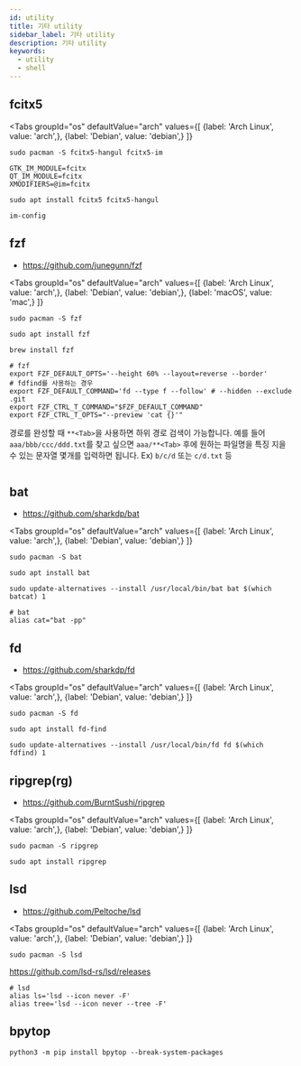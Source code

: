 ```yaml
---
id: utility
title: 기타 utility
sidebar_label: 기타 utility
description: 기타 utility
keywords:
  - utility
  - shell
---
```



## fcitx5

<Tabs
    groupId="os"
    defaultValue="arch"
    values={[
        {label: 'Arch Linux', value: 'arch',},
        {label: 'Debian', value: 'debian',}
    ]}
>

<TabItem value="arch">

```shell
sudo pacman -S fcitx5-hangul fcitx5-im
```

```shell title="/etc/environment"
GTK_IM_MODULE=fcitx
QT_IM_MODULE=fcitx
XMODIFIERS=@im=fcitx
```

</TabItem>

<TabItem value="debian">

```shell
sudo apt install fcitx5 fcitx5-hangul
```

```shell
im-config
```

</TabItem>

</Tabs>

## fzf

- https://github.com/junegunn/fzf

<Tabs
    groupId="os"
    defaultValue="arch"
    values={[
        {label: 'Arch Linux', value: 'arch',},
        {label: 'Debian', value: 'debian',},
        {label: 'macOS', value: 'mac',}
    ]}
>

<TabItem value="arch">

```shell
sudo pacman -S fzf
```

</TabItem>

<TabItem value="debian">

```shell
sudo apt install fzf
```

</TabItem>

<TabItem value="mac">

```shell
brew install fzf
```

</TabItem>

</Tabs>

```shell title=".zshrc"
# fzf
export FZF_DEFAULT_OPTS='--height 60% --layout=reverse --border'
# fdfind를 사용하는 경우
export FZF_DEFAULT_COMMAND='fd --type f --follow' # --hidden --exclude .git
export FZF_CTRL_T_COMMAND="$FZF_DEFAULT_COMMAND"
export FZF_CTRL_T_OPTS="--preview 'cat {}'"
```

경로를 완성할 때 `**<Tab>`을 사용하면 하위 경로 검색이 가능합니다. 예를 들어 `aaa/bbb/ccc/ddd.txt`를 찾고 싶으면 `aaa/**<Tab>` 후에 원하는 파일명을 특징 지을 수 있는 문자열 몇개를 입력하면 됩니다. Ex) `b/c/d` 또는 `c/d.txt` 등

<center>
	<Image img={require("@site/static/img/lang/etc/command-line-tools/fzf-test.png")} width={750} />
</center>

## bat

- https://github.com/sharkdp/bat

<Tabs
    groupId="os"
    defaultValue="arch"
    values={[
        {label: 'Arch Linux', value: 'arch',},
        {label: 'Debian', value: 'debian',}
    ]}
>

<TabItem value="arch">

```shell
sudo pacman -S bat
```

</TabItem>

<TabItem value="debian">

```shell
sudo apt install bat
```

```shell
sudo update-alternatives --install /usr/local/bin/bat bat $(which batcat) 1
```

</TabItem>

</Tabs>

```shell title=".zshrc"
# bat
alias cat="bat -pp"
```

## fd

- https://github.com/sharkdp/fd

<Tabs
    groupId="os"
    defaultValue="arch"
    values={[
        {label: 'Arch Linux', value: 'arch',},
        {label: 'Debian', value: 'debian',}
    ]}
>

<TabItem value="arch">

```shell
sudo pacman -S fd
```

</TabItem>

<TabItem value="debian">

```shell
sudo apt install fd-find
```

```shell
sudo update-alternatives --install /usr/local/bin/fd fd $(which fdfind) 1
```

</TabItem>

</Tabs>

## ripgrep(rg)

- https://github.com/BurntSushi/ripgrep

<Tabs
    groupId="os"
    defaultValue="arch"
    values={[
        {label: 'Arch Linux', value: 'arch',},
        {label: 'Debian', value: 'debian',}
    ]}
>

<TabItem value="arch">

```shell
sudo pacman -S ripgrep
```

</TabItem>

<TabItem value="debian">

```shell
sudo apt install ripgrep
```

</TabItem>

</Tabs>

## lsd

- https://github.com/Peltoche/lsd

<Tabs
    groupId="os"
    defaultValue="arch"
    values={[
        {label: 'Arch Linux', value: 'arch',},
        {label: 'Debian', value: 'debian',}
    ]}
>

<TabItem value="arch">

```shell
sudo pacman -S lsd
```

</TabItem>

<TabItem value="debian">

https://github.com/lsd-rs/lsd/releases

</TabItem>

</Tabs>

```shell title=".zshrc"
# lsd
alias ls='lsd --icon never -F'
alias tree='lsd --icon never --tree -F'
```

## bpytop

```shell
python3 -m pip install bpytop --break-system-packages
```
